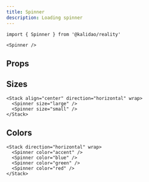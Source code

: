 ```yaml
---
title: Spinner
description: Loading spinner
---
```


```tsx
import { Spinner } from '@kalidao/reality'
```

```tsx expand=true live=true
<Spinner />
```

## Props

<PropsTable sourceLink={sourceLink} types={types} />

## Sizes

```tsx live=true
<Stack align="center" direction="horizontal" wrap>
  <Spinner size="large" />
  <Spinner size="small" />
</Stack>
```

## Colors

```tsx live=true
<Stack direction="horizontal" wrap>
  <Spinner color="accent" />
  <Spinner color="blue" />
  <Spinner color="green" />
  <Spinner color="red" />
</Stack>
```
